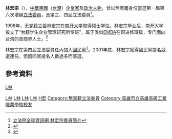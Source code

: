 {{Infobox_officeholder
| name = 林宏宗
| image name =
| width = 
| now = 中華民國（台灣）政治人士 
| period = 
| Sex = 男 
| Native place = 
| date of birth = {{Birth date and age|1951|10|26}}
| party = {{Kmt}}
| place of birth = 
| educate = 
*[[高雄市立高雄高級工業職業學校|高雄市立高雄高級工業職業學校]]
*南開大學經濟研究所碩士
| past = 
*全國教忠教孝績優獎
*1996年國家發展會議委員
*高雄慈善團體聯合立人協會顧問
*財團法人吳麥文教基金會董事長
*財團法人化育文教基金會理事
*中華民國兒童福利聯盟文教基金會董事
*國際佛光會中華總會理事
*國際同濟會中華總會顧問
*宏總集團總裁
*第一屆第六次增額立法委員（無黨籍）<br><span style="color: blue;">（1990年－1993年）</span>
*第三屆立法委員（無黨籍）<br><span style="color: blue;">（1996年－1999年）</span>
*第四屆立法委員（無黨籍、{{Kmt|19px}}）<br><span style="color: blue;">（1999年－2002年）</span>
*立法院司法委員會召集委員
*無黨籍聯盟召集人
*中華公共事務管理學會常務理事
*高雄市林氏宗親會名譽理事長
*高雄市台南縣同鄉會顧問
*高雄市苓雅區四維國小家長會長
*高雄高工校友會理事長
}}
'''林宏宗'''（{{bd|1951年|10月26日|catIdx=L林}}），[[中華民國|中華民國]]（[[台灣|台灣]]）[[企業家|企業家]]及[[政治人物|政治人物]]，曾以無黨籍身份當選第一屆第六次增額[[立法委員|立法委員]]，及第三、四屆立法委員<ref>[http://www.ly.gov.tw/ly/01_introduce/0103_leg/leg_main/leg_ver01_01.jsp?ItemNO=01030100&lgno=00045&stage=4 立法院全球資訊網 林宏宗委員簡介]</ref>。

1998年，[[无党籍|无党籍]]立委林宏宗在[[南开大学|南开大学]]取得硕士学位。林宏宗毕业后，南开大学设立了“台籍学生企业管理研究所专班”，属于类似[[EMBA|EMBA]]在职进修班级，专门面向台湾的政商界人士。<ref>{{Cite web |url=http://news.ifeng.com/a/20140612/40701842_0.shtml |title=1998年，无党籍“立委”林宏宗在天津南开大学取得硕士学位 |access-date=2014-06-12 |archive-date=2014-06-12 |archive-url=https://web.archive.org/web/20140612004924/http://news.ifeng.com/a/20140612/40701842_0.shtml |dead-url=no }}</ref>

林宏宗在第四屆立法委員任內加入[[國民黨|國民黨]]<ref>{{Cite web |url=http://npl.ly.gov.tw/do/www/commissionerInfo?id=535&expireBack=0&expire=04&act=exp&keyword=&orderBy=name&nameOrder=true&eleDisOrder=false |title=立法院國會圖書館第４屆立法委員個人資料 林宏宗 |access-date=2008-07-17 |archive-date=2016-03-04 |archive-url=https://web.archive.org/web/20160304064529/http://npl.ly.gov.tw/do/www/commissionerInfo?id=535&expireBack=0&expire=04&act=exp&keyword=&orderBy=name&nameOrder=true&eleDisOrder=false |dead-url=no }}</ref>。2001年底，林宏宗獲得國民黨提名競選連任，但因同黨提名人數過多而落選。

==參考資料==
<div class="references-small">
<references />
</div>

[[category:台灣企業家|L林]]
[[Category:第一屆立法院第三次增額立法委員|L林]]
[[Category:第三屆立法院立法委員|L林]]
[[Category:第四屆立法院立法委員|L林]]
[[Category:中國國民黨籍立法委員|L林]]
[[Category:林姓|H宏]]
[[Category:無黨籍立法委員|Category:無黨籍立法委員]]
[[Category:高雄市立高雄高級工業職業學校校友|Category:高雄市立高雄高級工業職業學校校友]]